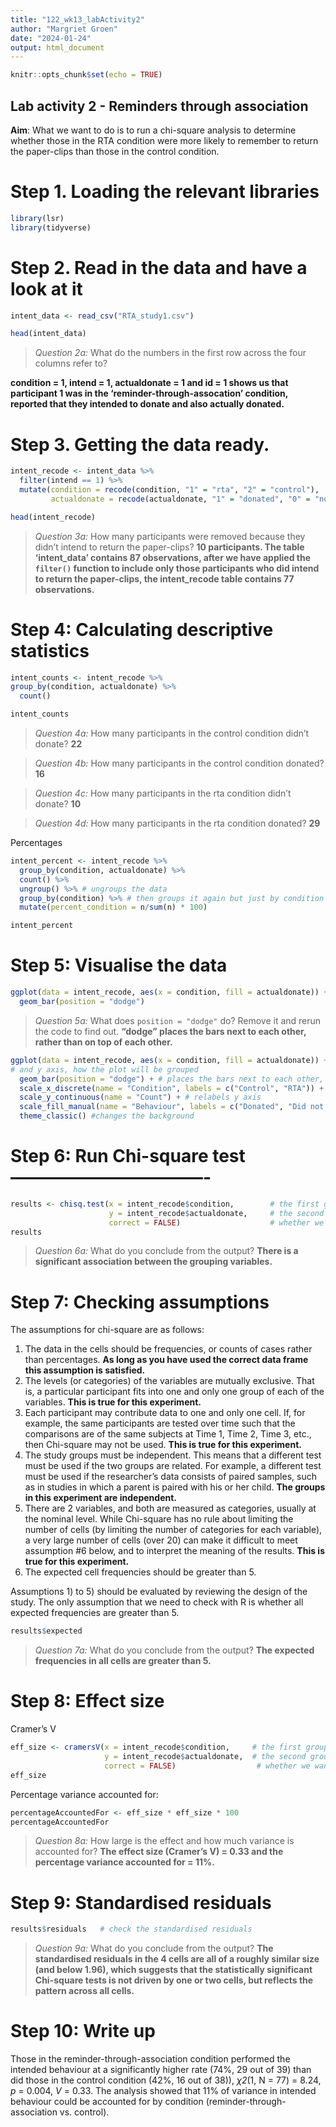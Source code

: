 ```yaml
---
title: "122_wk13_labActivity2"
author: "Margriet Groen"
date: "2024-01-24"
output: html_document
---
```


```r
knitr::opts_chunk$set(echo = TRUE)
```

## Lab activity 2 - Reminders through association

**Aim**: What we want to do is to run a chi-square analysis to determine whether those in the RTA condition were
more likely to remember to return the paper-clips than those in the control condition.

# Step 1. Loading the relevant libraries
```r
library(lsr)
library(tidyverse)
```

# Step 2. Read in the data and have a look at it
```r
intent_data <- read_csv("RTA_study1.csv")                                 # Read in the data file

head(intent_data)                                                         # Look at the table
```
>*Question 2a:* What do the numbers in the first row across the four columns refer to?

**condition = 1, intend = 1, actualdonate = 1 and id = 1 shows us that participant 1 was in the 'reminder-through-assocation' condition, reported that they intended to donate and also actually donated.**

# Step 3. Getting the data ready.
```r
intent_recode <- intent_data %>%
  filter(intend == 1) %>%
  mutate(condition = recode(condition, "1" = "rta", "2" = "control"),
         actualdonate = recode(actualdonate, "1" = "donated", "0" = "no_donation"))

head(intent_recode)
```

>*Question 3a:* How many participants were removed because they didn't intend to return the paper-clips?
**10 participants. The table 'intent_data' contains 87 observations, after we have applied the `filter()` function to include only those participants who did intend to return the paper-clips, the intent_recode table contains 77 observations.**

# Step 4: Calculating descriptive statistics

```r
intent_counts <- intent_recode %>%
group_by(condition, actualdonate) %>%
  count()

intent_counts
```

>*Question 4a:* How many participants in the control condition didn’t donate? **22**

>*Question 4b:* How many participants in the control condition donated? **16**

>*Question 4c:* How many participants in the rta condition didn’t donate? **10**

>*Question 4d:*  How many participants in the rta condition donated? **29**

Percentages
```r
intent_percent <- intent_recode %>%
  group_by(condition, actualdonate) %>%
  count() %>%
  ungroup() %>% # ungroups the data
  group_by(condition) %>% # then groups it again but just by condition
  mutate(percent_condition = n/sum(n) * 100)

intent_percent
```

# Step 5: Visualise the data

```r
ggplot(data = intent_recode, aes(x = condition, fill = actualdonate)) +
  geom_bar(position = "dodge")
```

>*Question 5a:* What does `position = "dodge"` do? Remove it and rerun the code to find out.
**"dodge" places the bars next to each other, rather than on top of each other.**

```r
ggplot(data = intent_recode, aes(x = condition, fill = actualdonate)) + # sets up the base of the graph: the data to use and the aesthetics (what will go on the x
# and y axis, how the plot will be grouped
  geom_bar(position = "dodge") + # places the bars next to each other, rather than on top of each other.
  scale_x_discrete(name = "Condition", labels = c("Control", "RTA")) + # relabels categories on x axis
  scale_y_continuous(name = "Count") + # relabels y axis
  scale_fill_manual(name = "Behaviour", labels = c("Donated", "Did not donate"), values = c("blue", "grey"))+ # labels colour legend labels and uses colours blue and grey
  theme_classic() #changes the background
```

# Step 6: Run Chi-square test ----------------------------------

```r
results <- chisq.test(x = intent_recode$condition,        # the first grouping variable
                      y = intent_recode$actualdonate,     # the second grouping variable
                      correct = FALSE)                    # whether we want to apply the continuity correction (use if any of the expected cell frequencies < 10 in 2 x 2 table)
results
```

>*Question 6a:* What do you conclude from the output? **There is a significant association between the grouping variables.**

# Step 7: Checking assumptions

The assumptions for chi-square are as follows:

1) The data in the cells should be frequencies, or counts of cases rather than percentages. **As long as you have used the correct data frame this assumption is satisfied.**
2) The levels (or categories) of the variables are mutually exclusive. That is, a particular participant fits into one and only one group of each of the variables. **This is true for this experiment.**
3) Each participant may contribute data to one and only one cell. If, for example, the same participants are tested
over time such that the comparisons are of the same subjects at Time 1, Time 2, Time 3, etc., then Chi-square may
not be used. **This is true for this experiment.**
4) The study groups must be independent. This means that a different test must be used if the two groups are related. For example, a different test must be used if the researcher’s data consists of paired samples, such as in studies in which a parent is paired with his or her child. **The groups in this experiment are independent.**
5) There are 2 variables, and both are measured as categories, usually at the nominal level. While Chi-square has no rule about limiting the number of cells (by limiting the number of categories for each variable), a very large number of cells (over 20) can make it difficult to meet assumption #6 below, and to interpret the meaning of the results. **This is true for this experiment.**
6) The expected cell frequencies should be greater than 5.

Assumptions 1) to 5) should be evaluated by reviewing the design of the study. The only assumption that we need to check with R is whether all expected frequencies are greater than 5.

```r
results$expected
```

>*Question 7a:* What do you conclude from the output? **The expected frequencies in all cells are greater than 5.** 

# Step 8: Effect size

Cramer's V
```r
eff_size <- cramersV(x = intent_recode$condition,     # the first grouping variable
                     y = intent_recode$actualdonate,  # the second grouping variable
                     correct = FALSE)                  # whether we want to apply the continuity correction (use if any of the expected cell frequencies < 10 in 2 x 2 table)
eff_size
```

Percentage variance accounted for:
```r
percentageAccountedFor <- eff_size * eff_size * 100
percentageAccountedFor
```
>*Question 8a:* How large is the effect and how much variance is accounted for? **The effect size (Cramer's V) = 0.33 and the percentage variance accounted for = 11%.**

# Step 9: Standardised residuals

```r
results$residuals   # check the standardised residuals
```

>*Question 9a:* What do you conclude from the output? **The standardised residuals in the 4 cells are all of a roughly similar size (and below 1.96), which suggests that the statistically significant Chi-square tests is not driven by one or two cells, but reflects the pattern across all cells.**

# Step 10: Write up

Those in the reminder-through-association condition performed the intended behaviour at a significantly higher rate (74%, 29 out of 39) than did those in the control condition (42%, 16 out of 38)), *χ2*(1, N = 77) = 8.24, *p* = 0.004, *V* = 0.33. The analysis showed that 11% of variance in intended behaviour could be accounted for by condition (reminder-through-association vs. control).